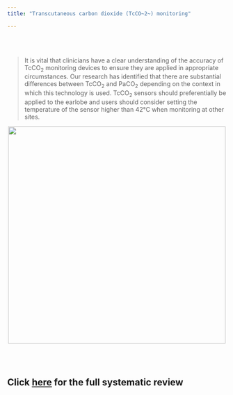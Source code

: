 ```yaml
---
title: "Transcutaneous carbon dioxide (TcCO~2~) monitoring"

---
```

<link rel="stylesheet" href="css/academicons.min.css"/>


<br><br>

> It is vital that clinicians have a clear understanding of the accuracy of TcCO~2~ monitoring devices to ensure they are applied in appropriate circumstances. Our research has identified that there are substantial differences between TcCO~2~ and PaCO~2~ depending on the context in which this technology is used. TcCO~2~ sensors should preferentially be applied to the earlobe and users should consider setting the temperature of the sensor higher than 42°C when monitoring at other sites.

<center><img id="img-me" src="images/tcco2.jpg" width="500px" height="auto"></center>

<br><br>

## <i class="fa fa-angle-double-right fa-lg"></i>  Click [here](https://thorax.bmj.com/content/74/2/157.abstract) for the full systematic review